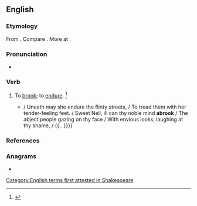 ==English==

===Etymology===
From {{prefix|a|brook|gloss2=to endure|lang=en}}. Compare {{cog|ang|ābrūcan||to eat}}. More at {{l|en|brook}}.

===Pronunciation===
* {{a|US}} {{IPA|/əˈbɹʊk/|lang=en}}

===Verb===
{{en-verb}}
# To [[brook]]; to [[endure]]. {{defdate|First attested in the late 16<sup>th</sup> century.}}<ref>{{R:SOED5|page=8}}</ref>
#* {{quote-book|year=1591|author=[[w:William Shakespeare|William Shakespeare]]|title=[[s:The Second Part of King Henry the Sixth|The Second Part of King Henry the Sixth]]|section=act 2, scene 4, lines 8-12|passage={{...}} / Uneath may she endure the flinty streets, / To tread them with her tender-feeling feet. / Sweet Nell, ill can thy noble mind '''abrook''' / The abject people gazing on thy face / With envious looks, laughing at thy shame, / {{...}}}}

===References===
<references/>

===Anagrams===
* {{anagrams|en|Baroko|boorka}}

[[Category:English terms first attested in Shakespeare]]